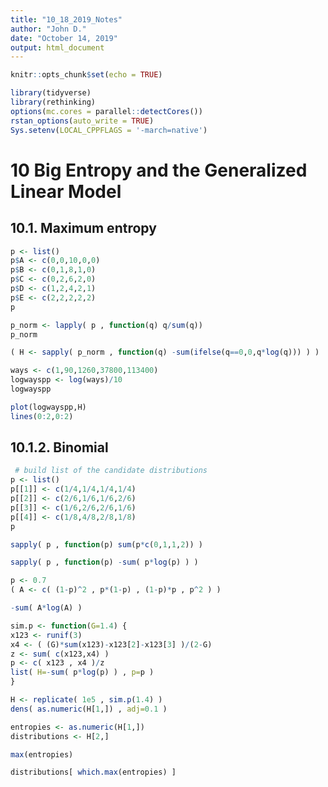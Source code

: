 ```yaml
---
title: "10_18_2019_Notes"
author: "John D."
date: "October 14, 2019"
output: html_document
---
```


```r
knitr::opts_chunk$set(echo = TRUE)
```

```r
library(tidyverse)
library(rethinking)
options(mc.cores = parallel::detectCores())
rstan_options(auto_write = TRUE)
Sys.setenv(LOCAL_CPPFLAGS = '-march=native')
```

# 10 Big Entropy and the Generalized Linear Model
## 10.1. Maximum entropy

```r
p <- list()
p$A <- c(0,0,10,0,0)
p$B <- c(0,1,8,1,0)
p$C <- c(0,2,6,2,0)
p$D <- c(1,2,4,2,1)
p$E <- c(2,2,2,2,2)
p

p_norm <- lapply( p , function(q) q/sum(q))
p_norm

( H <- sapply( p_norm , function(q) -sum(ifelse(q==0,0,q*log(q))) ) )

ways <- c(1,90,1260,37800,113400)
logwayspp <- log(ways)/10
logwayspp

plot(logwayspp,H)
lines(0:2,0:2)
```

## 10.1.2. Binomial

```r
 # build list of the candidate distributions
p <- list()
p[[1]] <- c(1/4,1/4,1/4,1/4)
p[[2]] <- c(2/6,1/6,1/6,2/6)
p[[3]] <- c(1/6,2/6,2/6,1/6)
p[[4]] <- c(1/8,4/8,2/8,1/8)
p

sapply( p , function(p) sum(p*c(0,1,1,2)) )

sapply( p , function(p) -sum( p*log(p) ) )

p <- 0.7
( A <- c( (1-p)^2 , p*(1-p) , (1-p)*p , p^2 ) )

-sum( A*log(A) )

sim.p <- function(G=1.4) {
x123 <- runif(3)
x4 <- ( (G)*sum(x123)-x123[2]-x123[3] )/(2-G)
z <- sum( c(x123,x4) )
p <- c( x123 , x4 )/z
list( H=-sum( p*log(p) ) , p=p )
}

H <- replicate( 1e5 , sim.p(1.4) )
dens( as.numeric(H[1,]) , adj=0.1 )

entropies <- as.numeric(H[1,])
distributions <- H[2,]

max(entropies)

distributions[ which.max(entropies) ]
```

